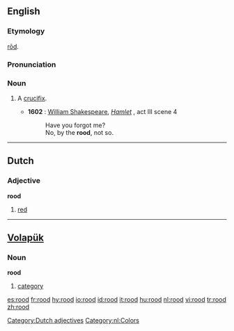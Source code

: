 ==English==

===Etymology===
{{OE.}} [[rod|rōd]].

===Pronunciation===
{{IPA|/ru:d/}}

=== Noun ===
{{en-noun}}

# {{archaic}} A [[crucifix]].
#*'''1602''' : [[w:William Shakespeare|William Shakespeare]], ''[[s:Hamlet|Hamlet]]'' , act III scene 4
#*:Have you forgot me?
#*:No, by the '''rood''', not so.

----

==Dutch== 
===Adjective===
'''rood'''
#[[red]]

[[Category:Dutch adjectives]]
[[Category:nl:Colors]]

----

== [[Volapük]] == 
=== Noun ===
'''rood'''

# [[category]]

[[es:rood]]
[[fr:rood]]
[[hy:rood]]
[[io:rood]]
[[id:rood]]
[[it:rood]]
[[hu:rood]]
[[nl:rood]]
[[vi:rood]]
[[tr:rood]]
[[zh:rood]]